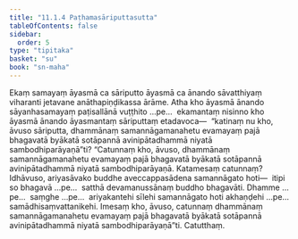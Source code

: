 ```yaml
---
title: "11.1.4 Paṭhamasāriputtasutta"
tableOfContents: false
sidebar:
  order: 5
type: "tipitaka"
basket: "su"
book: "sn-maha"
---
```



<DynamicBreadcrumb />

<Division number="1000" book="sn-maha">

<Paragraph number="1805" book="sn-maha">
Ekaṃ samayaṃ āyasmā ca sāriputto āyasmā ca ānando sāvatthiyaṃ viharanti jetavane anāthapiṇḍikassa ārāme. Atha kho āyasmā ānando sāyanhasamayaṃ paṭisallānā vuṭṭhito …pe…  ekamantaṃ nisinno kho āyasmā ānando āyasmantaṃ sāriputtaṃ etadavoca—  “katinaṃ nu kho, āvuso sāriputta, dhammānaṃ samannāgamanahetu evamayaṃ pajā bhagavatā byākatā sotāpannā avinipātadhammā niyatā sambodhiparāyaṇā”ti? “Catunnaṃ kho, āvuso, dhammānaṃ samannāgamanahetu evamayaṃ pajā bhagavatā byākatā sotāpannā avinipātadhammā niyatā sambodhiparāyaṇā.
</Paragraph>

<Paragraph number="1806" book="sn-maha">
Katamesaṃ catunnaṃ? Idhāvuso, ariyasāvako buddhe aveccappasādena samannāgato hoti—  itipi so bhagavā …pe…  satthā devamanussānaṃ buddho bhagavāti. Dhamme …pe…  saṃghe …pe…  ariyakantehi sīlehi samannāgato hoti akhaṇḍehi …pe…  samādhisaṃvattanikehi. Imesaṃ kho, āvuso, catunnaṃ dhammānaṃ samannāgamanahetu evamayaṃ pajā bhagavatā byākatā sotāpannā avinipātadhammā niyatā sambodhiparāyaṇā”ti.

</Paragraph>
</Division>

<Paragraph number="1807" type="center" book="sn-maha">
Catutthaṃ.
</Paragraph>